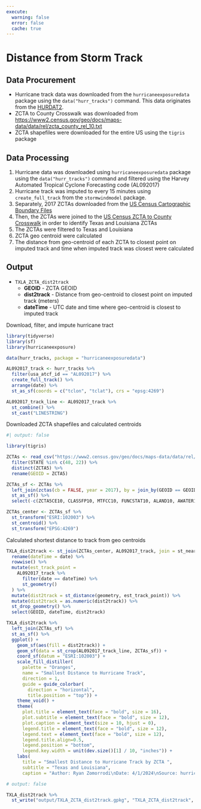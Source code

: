 ```yaml
---
execute:
  warning: false
  error: false
  cache: true
---
```


# Distance from Storm Track

## Data Procurement

*   Hurricane track data was downloaded from the `hurricaneexposuredata` package using the `data("hurr_tracks")` command. This data originates from the [HURDAT2](https://www.nhc.noaa.gov/data/).
*   ZCTA to County Crosswalk was downloaded from <https://www2.census.gov/geo/docs/maps-data/data/rel/zcta_county_rel_10.txt>
*   ZCTA shapefiles were downloaded for the entire US using the `tigris` package

## Data Processing

1.  Hurricane data was downloaded using `hurricaneexposuredata` package using the `data("hurr_tracks")` command and filtered using the Harvey Automated Tropical Cyclone Forecasting code (AL092017)
2.  Hurricane track was imputed to every 15 minutes using `create_full_track` from the `stormwindmodel` package. 
3.  Separately, 2017 ZCTAs downloaded from the [US Census Cartographic Boundary Files](https://www.census.gov/geographies/mapping-files/time-series/geo/carto-boundary-file.2017.html#list-tab-1556094155)
4.  Then, the ZCTAs were joined to the [US Census ZCTA to County Crosswalk](https://www2.census.gov/geo/docs/maps-data/data/rel/zcta_county_rel_10.txt) in order to identify Texas and Louisiana ZCTAs
5.  The ZCTAs were filtered to Texas and Louisiana
6.  ZCTA geo centroid were calculated
7.  The distance from geo-centroid of each ZCTA to closest point on imputed track and time when imputed track was closest were calculated

## Output

-   `TXLA_ZCTA_dist2track`
    -   **GEOID** - ZCTA GEOID
    -   **dist2track** - Distance from geo-centroid to closest point on imputed track (meters)
    -   **dateTime** - UTC date and time where geo-centroid is closest to imputed track 

Download, filter, and impute hurricane tract
```r
library(tidyverse)
library(sf)
library(hurricaneexposure)

data(hurr_tracks, package = "hurricaneexposuredata")

AL092017_track <- hurr_tracks %>%
  filter(usa_atcf_id == "AL092017") %>%
  create_full_track() %>%
  arrange(date) %>%
  st_as_sf(coords = c("tclon", "tclat"), crs = "epsg:4269")

AL092017_track_line <- AL092017_track %>%
  st_combine() %>%
  st_cast("LINESTRING")
```

Downloaded ZCTA shapefiles and calculated centroids
```r
#| output: false

library(tigris)

ZCTAs <- read_csv("https://www2.census.gov/geo/docs/maps-data/data/rel/zcta_county_rel_10.txt") %>%
  filter(STATE %in% c(48, 22)) %>%
  distinct(ZCTA5) %>%
  rename(GEOID = ZCTA5)

ZCTAs_sf <- ZCTAs %>%
  left_join(zctas(cb = FALSE, year = 2017), by = join_by(GEOID == GEOID10)) %>%
  st_as_sf() %>%
  select(-c(ZCTA5CE10, CLASSFP10, MTFCC10, FUNCSTAT10, ALAND10, AWATER10, INTPTLAT10, INTPTLON10))

ZCTAs_center <- ZCTAs_sf %>%
  st_transform("ESRI:102003") %>%
  st_centroid() %>%
  st_transform("EPSG:4269")
```

Calculated shortest distance to track from geo centroids
```r
TXLA_dist2track <- st_join(ZCTAs_center, AL092017_track, join = st_nearest_feature) %>%
  rename(dateTime = date) %>%
  rowwise() %>%
  mutate(est_track_point = 
    AL092017_track %>%
      filter(date == dateTime) %>%
      st_geometry()
  ) %>%
  mutate(dist2track = st_distance(geometry, est_track_point)) %>%
  mutate(dist2track = as.numeric(dist2track)) %>%
  st_drop_geometry() %>%
  select(GEOID, dateTime, dist2track)
```

```r
TXLA_dist2track %>%
  left_join(ZCTAs_sf) %>%
  st_as_sf() %>%
  ggplot() +
    geom_sf(aes(fill = dist2track)) +
    geom_sf(data = st_crop(AL092017_track_line, ZCTAs_sf)) +
    coord_sf(datum = "ESRI:102003") +
    scale_fill_distiller(
      palette = "Oranges",
      name = "Smallest Distance to Hurricane Track",
      direction = 1,
      guide = guide_colorbar(
        direction = "horizontal",
        title.position = "top")) +
    theme_void() +
    theme(
      plot.title = element_text(face = "bold", size = 16),
      plot.subtitle = element_text(face = "bold", size = 12),
      plot.caption = element_text(size = 10, hjust = 0),
      legend.title = element_text(face = "bold", size = 12),
      legend.text = element_text(face = "bold", size = 12),
      legend.title.align=0.5,
      legend.position = "bottom",
      legend.key.width = unit(dev.size()[1] / 10, "inches")) +
    labs(
      title = "Smallest Distance to Hurricane Track by ZCTA ", 
      subtitle = "Texas and Louisiana",
      caption = "Author: Ryan Zomorrodi\nDate: 4/1/2024\nSource: hurricaneexposuredata")
```


```r
# output: false

TXLA_dist2track %>%
  st_write("output/TXLA_ZCTA_dist2track.gpkg", "TXLA_ZCTA_dist2track", append = FALSE)
```